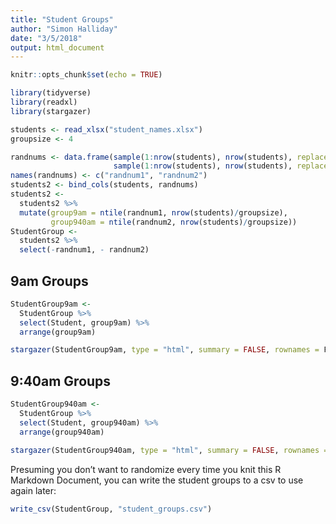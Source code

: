 ```yaml
---
title: "Student Groups"
author: "Simon Halliday"
date: "3/5/2018"
output: html_document
---
```


```r
knitr::opts_chunk$set(echo = TRUE)
```

```r
library(tidyverse)
library(readxl)
library(stargazer)
```

```r
students <- read_xlsx("student_names.xlsx")
groupsize <- 4
```

```r
randnums <- data.frame(sample(1:nrow(students), nrow(students), replace=F), 
                       sample(1:nrow(students), nrow(students), replace=F))
names(randnums) <- c("randnum1", "randnum2")
students2 <- bind_cols(students, randnums)
students2 <- 
  students2 %>% 
  mutate(group9am = ntile(randnum1, nrow(students)/groupsize), 
         group940am = ntile(randnum2, nrow(students)/groupsize))
StudentGroup <- 
  students2 %>% 
  select(-randnum1, - randnum2)
```

## 9am Groups
```r
StudentGroup9am <-
  StudentGroup %>%
  select(Student, group9am) %>% 
  arrange(group9am)
```

```r
stargazer(StudentGroup9am, type = "html", summary = FALSE, rownames = F)
```

## 9:40am Groups
```r
StudentGroup940am <-
  StudentGroup %>%
  select(Student, group940am) %>% 
  arrange(group940am)
```

```r
stargazer(StudentGroup940am, type = "html", summary = FALSE, rownames = F)
```


Presuming you don't want to randomize every time you knit this R Markdown Document, you can write the student groups to a csv to use again later: 

```r
write_csv(StudentGroup, "student_groups.csv")
```


